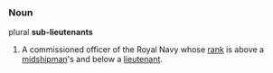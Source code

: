 ===Noun===

plural '''sub-lieutenants'''

#A commissioned officer of the Royal Navy whose [[rank]] is above a [[midshipman]]'s and below a [[lieutenant]].